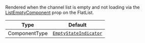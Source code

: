 Rendered when the channel list is empty and not loading via the [ListEmptyComponent](https://reactnative.dev/docs/flatlist#listemptycomponent) prop on the FlatList.

| Type          | Default                                                                                                                                            |
| ------------- | -------------------------------------------------------------------------------------------------------------------------------------------------- |
| ComponentType | [`EmptyStateIndicator`](https://github.com/GetStream/stream-chat-react-native/blob/main/package/src/components/Indicators/EmptyStateIndicator.tsx) |

